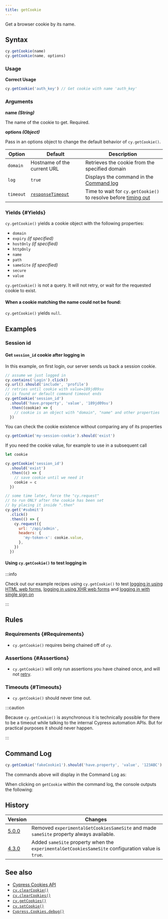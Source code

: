 ```yaml
---
title: getCookie
---
```


Get a browser cookie by its name.

## Syntax

```javascript
cy.getCookie(name)
cy.getCookie(name, options)
```

### Usage

<Icon name="check-circle" color="green" /> **Correct Usage**

```javascript
cy.getCookie('auth_key') // Get cookie with name 'auth_key'
```

### Arguments

<Icon name="angle-right" /> **name _(String)_**

The name of the cookie to get. Required.

<Icon name="angle-right" /> **options _(Object)_**

Pass in an options object to change the default behavior of `cy.getCookie()`.

| Option    | Default                                                     | Description                                                                         |
| --------- | ----------------------------------------------------------- | ----------------------------------------------------------------------------------- |
| `domain`  | Hostname of the current URL                                 | Retrieves the cookie from the specified domain                                      |
| `log`     | `true`                                                      | Displays the command in the [Command log](/app/core-concepts/open-mode#Command-Log) |
| `timeout` | [`responseTimeout`](/app/references/configuration#Timeouts) | Time to wait for `cy.getCookie()` to resolve before [timing out](#Timeouts)         |

### Yields [<Icon name="question-circle"/>](/app/core-concepts/introduction-to-cypress#Subject-Management) {#Yields}

`cy.getCookie()` yields a cookie object with the following properties:

- `domain`
- `expiry` _(if specified)_
- `hostOnly` _(if specified)_
- `httpOnly`
- `name`
- `path`
- `sameSite` _(if specified)_
- `secure`
- `value`

`cy.getCookie()` is not a query. It will not retry, or wait for the requested
cookie to exist.

#### When a cookie matching the name could not be found:

`cy.getCookie()` yields `null`.

## Examples

### Session id

#### Get `session_id` cookie after logging in

In this example, on first login, our server sends us back a session cookie.

```javascript
// assume we just logged in
cy.contains('Login').click()
cy.url().should('include', 'profile')
// retries until cookie with value=189jd09su
// is found or default command timeout ends
cy.getCookie('session_id')
  .should('have.property', 'value', '189jd09su')
  .then((cookie) => {
    // cookie is an object with "domain", "name" and other properties
  })
```

You can check the cookie existence without comparing any of its properties

```javascript
cy.getCookie('my-session-cookie').should('exist')
```

If you need the cookie value, for example to use in a subsequent call

```js
let cookie

cy.getCookie('session_id')
  .should('exist')
  .then((c) => {
    // save cookie until we need it
    cookie = c
  })

// some time later, force the "cy.request"
// to run ONLY after the cookie has been set
// by placing it inside ".then"
cy.get('#submit')
  .click()
  .then(() => {
    cy.request({
      url: '/api/admin',
      headers: {
        'my-token-x': cookie.value,
      },
    })
  })
```

#### Using `cy.getCookie()` to test logging in

:::info

Check out our example recipes using `cy.getCookie()` to test
[logging in using HTML web forms](/app/references/recipes#Logging-In),
[logging in using XHR web forms](/app/references/recipes#Logging-In) and
[logging in with single sign on](/app/references/recipes#Logging-In)

:::

## Rules

### Requirements [<Icon name="question-circle"/>](/app/core-concepts/introduction-to-cypress#Chains-of-Commands) {#Requirements}

- `cy.getCookie()` requires being chained off of `cy`.

### Assertions [<Icon name="question-circle"/>](/app/core-concepts/introduction-to-cypress#Assertions) {#Assertions}

- `cy.getCookie()` will only run assertions you have chained once, and will not
  [retry](/app/core-concepts/retry-ability).

### Timeouts [<Icon name="question-circle"/>](/app/core-concepts/introduction-to-cypress#Timeouts) {#Timeouts}

- `cy.getCookie()` should never time out.

:::caution

Because `cy.getCookie()` is asynchronous it is technically possible for there to
be a timeout while talking to the internal Cypress automation APIs. But for
practical purposes it should never happen.

:::

## Command Log

```javascript
cy.getCookie('fakeCookie1').should('have.property', 'value', '123ABC')
```

The commands above will display in the Command Log as:

<DocsImage
  src="/img/api/getcookie/get-browser-cookie-and-make-assertions-about-object.png"
  alt="Command Log getcookie"
/>

When clicking on `getCookie` within the command log, the console outputs the
following:

<DocsImage
  src="/img/api/getcookie/inspect-cookie-object-properties-in-console.png"
  alt="Console Log getcookie"
/>

## History

| Version                                  | Changes                                                                                            |
| ---------------------------------------- | -------------------------------------------------------------------------------------------------- |
| [5.0.0](/app/references/changelog#5-0-0) | Removed `experimentalGetCookiesSameSite` and made `sameSite` property always available.            |
| [4.3.0](/app/references/changelog#4-3-0) | Added `sameSite` property when the `experimentalGetCookiesSameSite` configuration value is `true`. |

## See also

- [Cypress Cookies API](/api/cypress-api/cookies)
- [`cy.clearCookie()`](/api/commands/clearcookie)
- [`cy.clearCookies()`](/api/commands/clearcookies)
- [`cy.getCookies()`](/api/commands/getcookies)
- [`cy.setCookie()`](/api/commands/setcookie)
- [`Cypress.Cookies.debug()`](/api/cypress-api/cookies)
